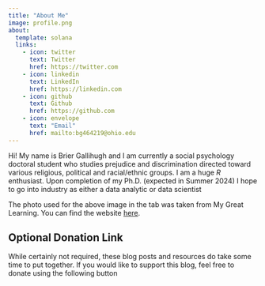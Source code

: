 ```yaml
---
title: "About Me"
image: profile.png
about:
  template: solana
  links:
    - icon: twitter
      text: Twitter
      href: https://twitter.com
    - icon: linkedin
      text: LinkedIn
      href: https://linkedin.com
    - icon: github
      text: Github
      href: https://github.com
    - icon: envelope
      text: "Email"
      href: mailto:bg464219@ohio.edu
---
```


Hi! My name is Brier Gallihugh and I am currently a social psychology doctoral student who studies prejudice and discrimination directed toward various religious, political and racial/ethnic groups. I am a huge *R* enthusiast. Upon completion of my Ph.D. (expected in Summer 2024) I hope to go into industry as either a data analytic or data scientist

::: {.callout-note}

The photo used for the above image in the tab was taken from My Great Learning. You can find the website [here](https://www.mygreatlearning.com/blog/what-is-data-science/#what-is-data-science).

:::

::: {.callout-tip}
## Optional Donation Link
While certainly not required, these blog posts and resources do take some time to put together. If you would like to support this blog, feel free to donate using the following button

<script type="text/javascript" src="https://cdnjs.buymeacoffee.com/1.0.0/button.prod.min.js" data-name="bmc-button" data-slug="bgRStats" data-color="#FFDD00" data-emoji=""  data-font="Cookie" data-text="Buy me a coffee" data-outline-color="#000000" data-font-color="#000000" data-coffee-color="#ffffff" ></script>

:::

